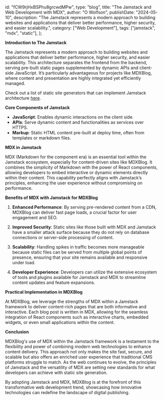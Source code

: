   id: "fCW9rjHxBSPhu8grcwdMPw",
  type: "blog",
  title: "The Jamstack and Web Development with MDX",
  author: "O Wolfson",
  publishDate: "2024-05-10",
  description:
    "The Jamstack represents a modern approach to building websites and applications that deliver better performance, higher security, and easier scalability.",
  category: ["Web Development"],
  tags: ["jamstack", "mdx", "static"],
};

**Introduction to The Jamstack**

The Jamstack represents a modern approach to building websites and applications that deliver better performance, higher security, and easier scalability. This architecture separates the frontend from the backend, serving pre-built static pages supplemented by dynamic APIs and client-side JavaScript. It’s particularly advantageous for projects like MDXBlog, where content and presentation are highly integrated yet efficiently managed.

Check out a list of static site generators that can implement Jamstack architecture [here](https://jamstack.org/generators/).

**Core Components of Jamstack**

- **JavaScript**: Enables dynamic interactions on the client side.
- **APIs**: Serve dynamic content and functionalities as services over HTTPS.
- **Markup**: Static HTML content pre-built at deploy time, often from templates or markdown files.

**MDX in Jamstack**

MDX (Markdown for the component era) is an essential tool within the Jamstack ecosystem, especially for content-driven sites like MDXBlog. It combines the simplicity of Markdown with the power of React components, allowing developers to embed interactive or dynamic elements directly within their content. This capability perfectly aligns with Jamstack’s principles, enhancing the user experience without compromising on performance.

**Benefits of MDX with Jamstack for MDXBlog**

1. **Enhanced Performance**: By serving pre-rendered content from a CDN, MDXBlog can deliver fast page loads, a crucial factor for user engagement and SEO.
2. **Improved Security**: Static sites like those built with MDX and Jamstack have a smaller attack surface because they do not rely on database connections or server-side processing of content.

3. **Scalability**: Handling spikes in traffic becomes more manageable because static files can be served from multiple global points of presence, ensuring that your site remains available and responsive under load.

4. **Developer Experience**: Developers can utilize the extensive ecosystem of tools and plugins available for Jamstack and MDX to streamline content updates and feature expansions.

**Practical Implementation in MDXBlog**

At MDXBlog, we leverage the strengths of MDX within a Jamstack framework to deliver content-rich pages that are both informative and interactive. Each blog post is written in MDX, allowing for the seamless integration of React components such as interactive charts, embedded widgets, or even small applications within the content.

**Conclusion**

MDXBlog's use of MDX within the Jamstack framework is a testament to the flexibility and power of combining modern web technologies to enhance content delivery. This approach not only makes the site fast, secure, and scalable but also offers an enriched user experience that traditional CMS platforms struggle to match. As the web continues to evolve, the principles of Jamstack and the versatility of MDX are setting new standards for what developers can achieve with static site generation.

By adopting Jamstack and MDX, MDXBlog is at the forefront of this transformative web development trend, showcasing how innovative technologies can redefine the landscape of digital publishing.
